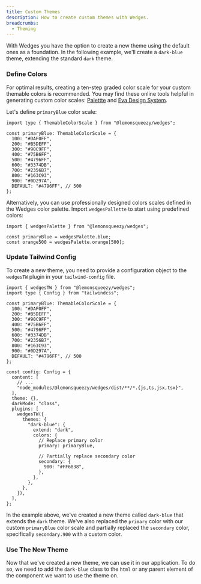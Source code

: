 ```yaml
---
title: Custom Themes
description: How to create custom themes with Wedges.
breadcrumbs:
  - Theming
---
```


With Wedges you have the option to create a new theme using the default ones as a foundation. In the following example, we'll create a `dark-blue` theme, extending the standard `dark` theme.

<Steps>

### Define Colors

For optimal results, creating a ten-step graded color scale for your custom themable colors is recommended. You may find these online tools helpful in generating custom color scales: <a href="https://palettte.app/" target="_blank" rel="noreferrer nofollow">Palettte</a> and <a href="https://colors.eva.design/" target="_blank" rel="noreferrer nofollow">Eva Design System</a>.

Let's define `primaryBlue` color scale:

```tsx showLineNumbers
import type { ThemableColorScale } from "@lemonsqueezy/wedges";

const primaryBlue: ThemableColorScale = {
  100: "#DAF0FF",
  200: "#B5DEFF",
  300: "#90C9FF",
  400: "#75B6FF",
  500: "#4796FF",
  600: "#3374DB",
  700: "#2356B7",
  800: "#163C93",
  900: "#0D297A",
  DEFAULT: "#4796FF", // 500
};
```

Alternatively, you can use professionally designed colors scales defined in the Wedges color palette. Import `wedgesPallette` to start using predefined colors:

```tsx showLineNumbers /wedgesPalette.blue/ /wedgesPalette.orange[500]/
import { wedgesPalette } from "@lemonsqueezy/wedges";

const primaryBlue = wedgesPalette.blue;
const orange500 = wedgesPalette.orange[500];
```

### Update Tailwind Config

To create a new theme, you need to provide a configuration object to the `wedgesTW` plugin in your `tailwind-config` file.

```tsx {26-38} title="tailwind.config.ts" showLineNumbers
import { wedgesTW } from "@lemonsqueezy/wedges";
import type { Config } from "tailwindcss";

const primaryBlue: ThemableColorScale = {
  100: "#DAF0FF",
  200: "#B5DEFF",
  300: "#90C9FF",
  400: "#75B6FF",
  500: "#4796FF",
  600: "#3374DB",
  700: "#2356B7",
  800: "#163C93",
  900: "#0D297A",
  DEFAULT: "#4796FF", // 500
};

const config: Config = {
  content: [
    // ...
    "node_modules/@lemonsqueezy/wedges/dist/**/*.{js,ts,jsx,tsx}",
  ],
  theme: {},
  darkMode: "class",
  plugins: [
    wedgesTW({
      themes: {
        "dark-blue": {
          extend: "dark",
          colors: {
            // Replace primary color
            primary: primaryBlue,

            // Partially replace secondary color
            secondary: {
              900: "#FF6838",
            },
          },
        },
      },
    }),
  ],
};
```

In the example above, we've created a new theme called `dark-blue` that extends the `dark` theme. We've also replaced the `primary` color with our custom `primaryBlue` color scale and partially replaced the `secondary` color, specifically `secondary.900` with a custom color.

### Use The New Theme

Now that we've created a new theme, we can use it in our application. To do so, we need to add the `dark-blue` class to the `html` or any parent element of the component we want to use the theme on.

<PreviewComponent name="theming/custom-themes" />

</Steps>
